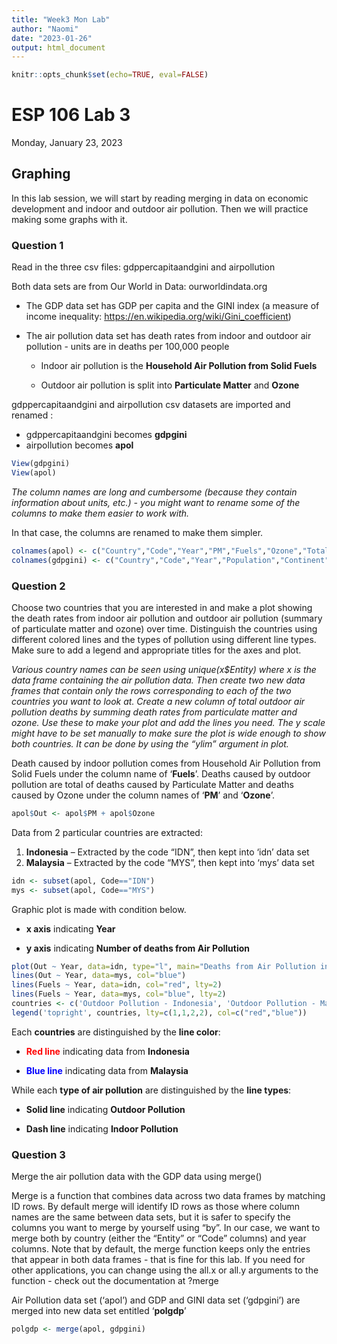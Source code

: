 ```yaml
---
title: "Week3 Mon Lab"
author: "Naomi"
date: "2023-01-26"
output: html_document
---
```


```r
knitr::opts_chunk$set(echo=TRUE, eval=FALSE)
```
# ESP 106 Lab 3

Monday, January 23, 2023

## Graphing

In this lab session, we will start by reading merging in data on economic development and indoor and outdoor air pollution. Then we will practice making some graphs with it.

### Question 1

Read in the three csv files: gdppercapitaandgini and airpollution

Both data sets are from Our World in Data: ourworldindata.org

-   The GDP data set has GDP per capita and the GINI index (a measure of income inequality: <https://en.wikipedia.org/wiki/Gini_coefficient>)

-   The air pollution data set has death rates from indoor and outdoor air pollution - units are in deaths per 100,000 people

    -   Indoor air pollution is the **Household Air Pollution from Solid Fuels**

    -   Outdoor air pollution is split into **Particulate Matter** and **Ozone**

gdppercapitaandgini and airpollution csv datasets are imported and renamed :

-   gdppercapitaandgini becomes **gdpgini**
-   airpollution becomes **apol**

```r
View(gdpgini)
View(apol)
```

*The column names are long and cumbersome (because they contain information about units, etc.) - you might want to rename some of the columns to make them easier to work with.*

In that case, the columns are renamed to make them simpler.

```r
colnames(apol) <- c("Country","Code","Year","PM","Fuels","Ozone","Total")
colnames(gdpgini) <- c("Country","Code","Year","Population","Continent","GINI","GDP")
```

### Question 2

Choose two countries that you are interested in and make a plot showing the death rates from indoor air pollution and outdoor air pollution (summary of particulate matter and ozone) over time. Distinguish the countries using different colored lines and the types of pollution using different line types. Make sure to add a legend and appropriate titles for the axes and plot.

*Various country names can be seen using unique(x\$Entity) where x is the data frame containing the air pollution data. Then create two new data frames that contain only the rows corresponding to each of the two countries you want to look at. Create a new column of total outdoor air pollution deaths by summing death rates from particulate matter and ozone. Use these to make your plot and add the lines you need. The y scale might have to be set manually to make sure the plot is wide enough to show both countries. It can be done by using the "ylim" argument in plot.*

Death caused by indoor pollution comes from Household Air Pollution from Solid Fuels under the column name of '**Fuels**'. Deaths caused by outdoor pollution are total of deaths caused by Particulate Matter and deaths caused by Ozone under the column names of '**PM**' and '**Ozone**'.

```r
apol$Out <- apol$PM + apol$Ozone
```

Data from 2 particular countries are extracted:

1.  **Indonesia** -- Extracted by the code "IDN", then kept into 'idn' data set
2.  **Malaysia** -- Extracted by the code "MYS", then kept into 'mys' data set

```r
idn <- subset(apol, Code=="IDN")
mys <- subset(apol, Code=="MYS")
```

Graphic plot is made with condition below.

-   **x axis** indicating **Year**

-   **y axis** indicating **Number of deaths from Air Pollution**

```r
plot(Out ~ Year, data=idn, type="l", main="Deaths from Air Pollution in Indonesia and in Malaysia", ylab="Deaths from Air Pollution", ylim=c(0,100), col="red")
lines(Out ~ Year, data=mys, col="blue")
lines(Fuels ~ Year, data=idn, col="red", lty=2)
lines(Fuels ~ Year, data=mys, col="blue", lty=2)
countries <- c('Outdoor Pollution - Indonesia', 'Outdoor Pollution - Malaysia', 'Indoor Pollution - Indonesia', 'Indoor Pollution - Malaysia')
legend('topright', countries, lty=c(1,1,2,2), col=c("red","blue"))
```

Each **countries** are distinguished by the **line color**:

-   [**Red line**]{style="color: red;"} indicating data from **Indonesia**

-   [**Blue line**]{style="color: blue;"} indicating data from **Malaysia**

While each **type of air pollution** are distinguished by the **line types**:

-   **Solid line** indicating **Outdoor Pollution**

-   **Dash line** indicating **Indoor Pollution**

### Question 3

Merge the air pollution data with the GDP data using merge()

Merge is a function that combines data across two data frames by matching ID rows. By default merge will identify ID rows as those where column names are the same between data sets, but it is safer to specify the columns you want to merge by yourself using "by". In our case, we want to merge both by country (either the "Entity" or "Code" columns) and year columns. Note that by default, the merge function keeps only the entries that appear in both data frames - that is fine for this lab. If you need for other applications, you can change using the all.x or all.y arguments to the function - check out the documentation at ?merge

Air Pollution data set ('apol') and GDP and GINI data set ('gdpgini') are merged into new data set entitled '**polgdp**'

```r
polgdp <- merge(apol, gdpgini)
```
